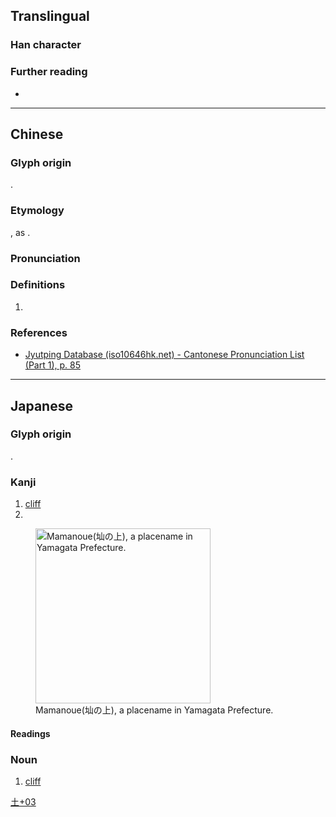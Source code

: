 {{character info}}
==Translingual==

===Han character===
{{Han char|rn=32|rad=土|as=03|sn=6|four=|canj=GU,XGU|ids=⿰土山}}

===Further reading===
* {{Han ref|kx=0224.181|hdz=10419.061|uh=5738|ud=22328}}

----

==Chinese==
{{zh-forms}}

===Glyph origin===
{{obor|zh|ja|圸}}.

===Etymology===
{{spelling pronunciation|zh}}, as {{zh-l|山}}.

===Pronunciation===
{{zh-pron
|m=shān
|c=saan1
|cat=pn
}}

===Definitions===
{{head|zh|Han character}}

# {{zh-used2|j}}

===References===
* [http://www.iso10646hk.net/jp/document/download.jsp Jyutping Database (iso10646hk.net) - Cantonese Pronunciation List (Part 1), p. 85]

----

==Japanese==

===Glyph origin===
{{ja-etym-kokuji}}.

===Kanji===
{{ja-kanji|grade=|rs=土03}}

# [[cliff]]
# {{n-g|Only used in [[placename]]s in [[Yamagata]] Prefecture.}}
[[File:Mamanoue, Nagai.jpg|thumb|280px|Mamanoue(圸の上), a placename in Yamagata Prefecture.]]

====Readings====
{{ja-readings
|on=
|kun=やま-, まま-
}}

===Noun===
{{ja-noun|まま}}

# [[cliff]]

[[Category:Japanese-only CJKV Characters|土+03]]